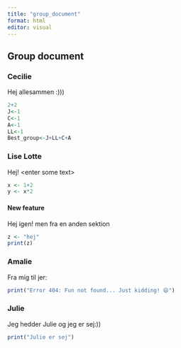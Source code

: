 ```yaml
---
title: "group_document"
format: html
editor: visual
---
```


## Group document

### Cecilie

Hej allesammen :)))

```r
2+2
J<-1
C<-1
A<-1
LL<-1
Best_group<-J+LL+C+A
```

### Lise Lotte

Hej! \<enter some text\>

```r
x <- 1+2
y <- x*2

```

#### New feature

Hej igen! men fra en anden sektion

```r
z <- "hej"
print(z)
```

### Amalie

Fra mig til jer:

```r
print("Error 404: Fun not found... Just kidding! 😄")
```

### Julie

Jeg hedder Julie og jeg er sej:))

```r
print("Julie er sej")
```
